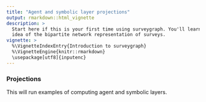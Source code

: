 ```yaml
---
title: "Agent and symbolic layer projections"
output: rmarkdown::html_vignette
description: >
  Start here if this is your first time using surveygraph. You'll learn the basic   
  idea of the bipartite network representation of surveys.
vignette: >
  %\VignetteIndexEntry{Introduction to surveygraph}
  %\VignetteEngine{knitr::rmarkdown}
  \usepackage[utf8]{inputenc}
---
```


### Projections

This will run examples of computing agent and symbolic layers. 

